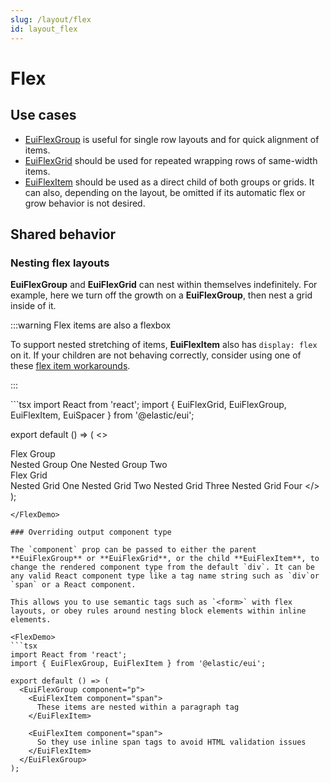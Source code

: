 ```yaml
---
slug: /layout/flex
id: layout_flex
---
```


# Flex


## Use cases

- [EuiFlexGroup](./flex_group.mdx) is useful for single row layouts and for quick alignment of items.
- [EuiFlexGrid](./flex_grid.mdx) should be used for repeated wrapping rows of same-width items.
- [EuiFlexItem](./flex_item.mdx) should be used as a direct child of both groups or grids. It can also, depending on the layout, be omitted if its automatic flex or grow behavior is not desired.

## Shared behavior


<DemoNote />

### Nesting flex layouts

**EuiFlexGroup** and **EuiFlexGrid** can nest within themselves indefinitely. For example, here we turn off the growth on a **EuiFlexGroup**, then nest a grid inside of it.

:::warning Flex items are also a flexbox

To support nested stretching of items, **EuiFlexItem** also has `display: flex` on it. If your children are not behaving correctly, consider using one of these [flex item workarounds](./flex_item.mdx#flex-items-are-also-flex).

:::

<FlexDemo>
  ```tsx
  import React from 'react';
  import { EuiFlexGrid, EuiFlexGroup, EuiFlexItem, EuiSpacer } from '@elastic/eui';

  export default () => (
    <>
      <EuiFlexGroup>
        <EuiFlexItem grow={false}>
          <div>Flex Group</div>
          <EuiSpacer />
          <EuiFlexGroup>
            <EuiFlexItem>Nested Group One</EuiFlexItem>
            <EuiFlexItem>Nested Group Two</EuiFlexItem>
          </EuiFlexGroup>
        </EuiFlexItem>
        <EuiFlexItem grow={false}>
          <div>Flex Grid</div>
          <EuiSpacer />
          <EuiFlexGrid columns={3}>
            <EuiFlexItem>Nested Grid One</EuiFlexItem>
            <EuiFlexItem>Nested Grid Two</EuiFlexItem>
            <EuiFlexItem>Nested Grid Three</EuiFlexItem>
            <EuiFlexItem>Nested Grid Four</EuiFlexItem>
          </EuiFlexGrid>
        </EuiFlexItem>
      </EuiFlexGroup>
    </>
  );
  ```
</FlexDemo>

### Overriding output component type

The `component` prop can be passed to either the parent **EuiFlexGroup** or **EuiFlexGrid**, or the child **EuiFlexItem**, to change the rendered component type from the default `div`. It can be any valid React component type like a tag name string such as `div`or `span` or a React component.

This allows you to use semantic tags such as `<form>` with flex layouts, or obey rules around nesting block elements within inline elements.

<FlexDemo>
  ```tsx
  import React from 'react';
  import { EuiFlexGroup, EuiFlexItem } from '@elastic/eui';

  export default () => (
    <EuiFlexGroup component="p">
      <EuiFlexItem component="span">
        These items are nested within a paragraph tag
      </EuiFlexItem>

      <EuiFlexItem component="span">
        So they use inline span tags to avoid HTML validation issues
      </EuiFlexItem>
    </EuiFlexGroup>
  );
  ```
</FlexDemo>
